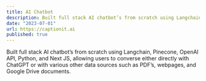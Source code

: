```yaml
---
title: AI Chatbot
description: Built full stack AI chatbot’s from scratch using Langchain, Pinecone, OpenAI API, Python, and Next JS, allowing users to converse either directly with ChatGPT or with various other data sources such as PDF’s, webpages, and Google Drive documents.
date: "2023-07-01"
url: https://captionit.ai
published: true
---
```


Built full stack AI chatbot’s from scratch using Langchain, Pinecone, OpenAI API, Python, and Next JS, allowing users to converse either directly with ChatGPT or with various other data sources such as PDF’s, webpages, and Google Drive documents.
